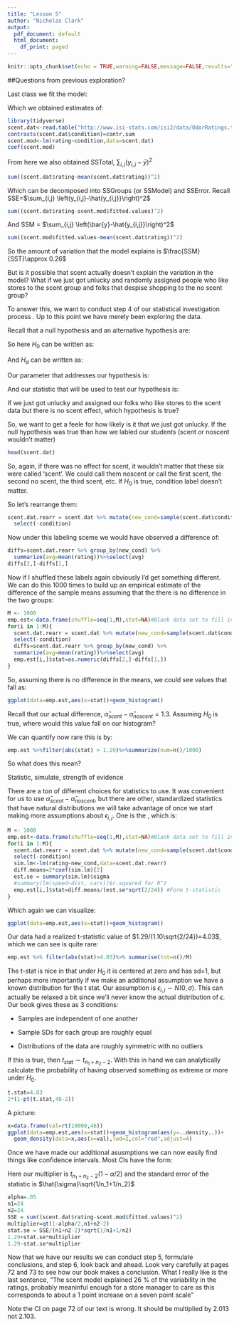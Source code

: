 ```yaml
---
title: "Lesson 5"
author: "Nicholas Clark"
output:
  pdf_document: default
  html_document:
    df_print: paged
---
```


```r
knitr::opts_chunk$set(echo = TRUE,warning=FALSE,message=FALSE,results="hide",fig.show="hide")
```

##Questions from previous exploration?


Last class we fit the model:

\begin{align*}
j & = \mbox{Scent status}\\
i & = \mbox{Student}\\
y_{i,j}& = \mbox{Store rating from the }i\mbox{th observation exposed to the }j\mbox{th scent}\\
y_{i,j} & = \mu + \alpha_j + \epsilon_{i,j}\\
\epsilon_{i,j} \sim F(0,\sigma)
\end{align*}

Which we obtained estimates of:
```r
library(tidyverse)
scent.dat<-read.table("http://www.isi-stats.com/isi2/data/OdorRatings.txt",header=TRUE)
contrasts(scent.dat$condition)=contr.sum
scent.mod<-lm(rating~condition,data=scent.dat)
coef(scent.mod)
```

\begin{align*}
\hat{\mu}&=4.48\\
\hat{\alpha}_{scent} & = 0.645\\
\hat{\alpha}_{noscent} &= -0.645\\
\end{align*}

From here we also obtained SSTotal, $\sum_{i,j} \left(y_{i,j}-\bar{y}\right)^2$

```r
sum((scent.dat$rating-mean(scent.dat$rating))^2)
```
Which can be decomposed into SSGroups (or SSModel) and SSError.  Recall SSE=$\sum_{i,j} \left(y_{i,j}-\hat{y_{i,j}}\right)^2$

```r
sum((scent.dat$rating-scent.mod$fitted.values)^2)
```

And SSM = $\sum_{i,j} \left(\bar{y}-\hat{y_{i,j}}\right)^2$

```r
sum((scent.mod$fitted.values-mean(scent.dat$rating))^2)
```

So the amount of variation that the model explains is $\frac{SSM}{SST}\approx 0.26$

But is it possible that scent actually doesn't explain the variation in the model?  What if we just got unlucky and randomly assigned people who like stores to the scent group and folks that despise shopping to the no scent group?

To answer this, we want to conduct step 4 of our statistical investigation process \textbf{Draw inferences beyond the data}.  Up to this point we have merely been exploring the data.

Recall that a null hypothesis and an alternative hypothesis are:

\vspace{.5in}

So here $H_0$ can be written as:

\vspace{.5in}

And $H_a$ can be written as:

\vspace{.5in}

Our parameter that addresses our hypothesis is:

\vspace{.5in}

And our statistic that will be used to test our hypothesis is:

\vspace{.5in}

If we just got unlucky and assigned our folks who like stores to the scent data but there is no scent effect, which hypothesis is true?

\vspace{.3in}

So, we want to get a feele for how likely is it that we just got unlucky.  If the null hypothesis was true than how we labled our students (scent or noscent wouldn't matter)

```r
head(scent.dat)
```

So, again, if there was no effect for scent, it wouldn't matter that these six were called 'scent'.  We could call them noscent or call the first scent, the second no scent, the third scent, etc.  If $H_0$ is true, condition label doesn't matter.

So let's rearrange them:

```r
scent.dat.rearr = scent.dat %>% mutate(new_cond=sample(scent.dat$condition))%>%
  select(-condition)
```

Now under this labeling sceme we would have observed a difference of:

```r
diffs=scent.dat.rearr %>% group_by(new_cond) %>% 
  summarize(avg=mean(rating))%>%select(avg)
diffs[2,]-diffs[1,]
```

Now if I shuffled these labels again obviously I'd get something different.  We can do this 1000 times to build up an empirical estimate of the difference of the sample means assuming that the there is no difference in the two groups:

```r
M <- 1000
emp.est<-data.frame(shuffle=seq(1,M),stat=NA)#Blank data set to fill in
for(i in 1:M){
  scent.dat.rearr = scent.dat %>% mutate(new_cond=sample(scent.dat$condition))%>%
  select(-condition)
  diffs=scent.dat.rearr %>% group_by(new_cond) %>% 
  summarize(avg=mean(rating))%>%select(avg)
  emp.est[i,]$stat=as.numeric(diffs[2,]-diffs[1,])
}

```

So, assuming there is no difference in the means, we could see values that fall as:

```r
ggplot(data=emp.est,aes(x=stat))+geom_histogram()
```

Recall that our actual difference, $\hat{\alpha}_{scent}-\hat{\alpha}_{noscent}=1.3$.  Assuming $H_0$ is true, where would this value fall on our histogram?

We can quantify now rare this is by:
```r
emp.est %>%filter(abs(stat) > 1.29)%>%summarize(num=n()/1000)
```

So what does this mean?

\vspace{.5in}

Statistic, simulate, strength of evidence

\vspace{.3in}

There are a ton of different choices for statistics to use.  It was convenient for us to use $\hat{\alpha}_{scent}-\hat{\alpha}_{noscent}$, but there are other, standardized statistics that have natural distributions we will take advantage of once we start making more assumptions about $\epsilon_{i,j}$.  One is the \textbf{pooled t- statistic}, which is:

\vspace{.5in}
```r
M <- 1000
emp.est<-data.frame(shuffle=seq(1,M),stat=NA)#Blank data set to fill in
for(i in 1:M){
  scent.dat.rearr = scent.dat %>% mutate(new_cond=sample(scent.dat$condition))%>%
  select(-condition)
  sim.lm<-lm(rating~new_cond,data=scent.dat.rearr)
  diff.means=2*coef(sim.lm)[2]
  est.se = summary(sim.lm)$sigma
  #summary(lm(speed~dist, cars))$r.squared for R^2
  emp.est[i,]$stat=diff.means/(est.se*sqrt(2/24)) #Form t-statistic
}
```

Which again we can visualize:


```r
ggplot(data=emp.est,aes(x=stat))+geom_histogram()
```

Our data had a realized t-statistic value of $1.29/(1.10\sqrt{2/24})=4.03$, which we can see is quite rare:

```r
emp.est %>% filter(abs(stat)>4.03)%>% summarise(tot=n()/M)
```

The t-stat is nice in that under $H_0$ it is centered at zero and has sd=1, but perhaps more importantly if we make an additional assumption we have a known distribution for the t stat.  Our assumption is $\epsilon_{i,j} \sim N(0,\sigma)$.  This can actually be relaxed a bit since we'll never know the actual distribution of $\epsilon$.  Our book gives these as 3 conditions:

- Samples are independent of  one another

- Sample SDs for each group are roughly equal

- Distributions of the data are roughly symmetric with no outliers

If this is true, then $t_{stat} \sim t_{n_1+n_2-2}$.  With this in hand we can analytically calculate the probability of having observed something as extreme or more under $H_0$.

```r
t.stat=4.03
2*(1-pt(t.stat,48-2))
```

A picture:
```r
x=data.frame(val=rt(10000,46))
ggplot(data=emp.est,aes(x=stat))+geom_histogram(aes(y=..density..))+
  geom_density(data=x,aes(x=val),lwd=2,col="red",adjust=4)
```

Once we have made our additional asusmptions we can now easily find things like confidence intervals.  Most CIs have the form:

\vspace{.3in}

Here our multiplier is $t_{n_1+n_2-2}(1-\alpha/2)$ and the standard error of the statistic is $\hat{\sigma}\sqrt{1/n_1+1/n_2}$

```r
alpha=.05
n1=24
n2=24
SSE = sum((scent.dat$rating-scent.mod$fitted.values)^2)
multiplier=qt(1-alpha/2,n1+n2-2) 
stat.se = SSE/(n1+n2-2)*sqrt(1/n1+1/n2)
1.29+stat.se*multiplier
1.29-stat.se*multiplier
```


Now that we have our results we can conduct step 5, formulate conclusions, and step 6, look back and ahead.  Look very carefully at pages 72 and 73 to see how our book makes a conclusion.  What I really like is the last sentence, "The scent model explained 26 \% of the variability in the ratings, probably meaninful enough for a store manager to care as this corresponds to about a 1 point increase on a seven point scale"

Note the CI on page 72 of our text is wrong.  It should be multiplied by 2.013 not 2.103.

